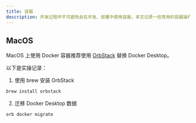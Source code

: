 ```yaml
---
title: 容器
description: 开发过程中不可避免会在开发、部署中使用容器，本文记录一些常用的容器操作
---
```


## MacOS

MacOS 上使用 Docker 容器推荐使用 [OrbStack](https://docs.orbstack.dev/install) 替换 Docker Desktop。

以下是实操记录：

1. 使用 brew 安装 OrbStack
```sh
brew install orbstack
```
2. 迁移 Docker Desktop 数据
```sh
orb docker migrate
```
